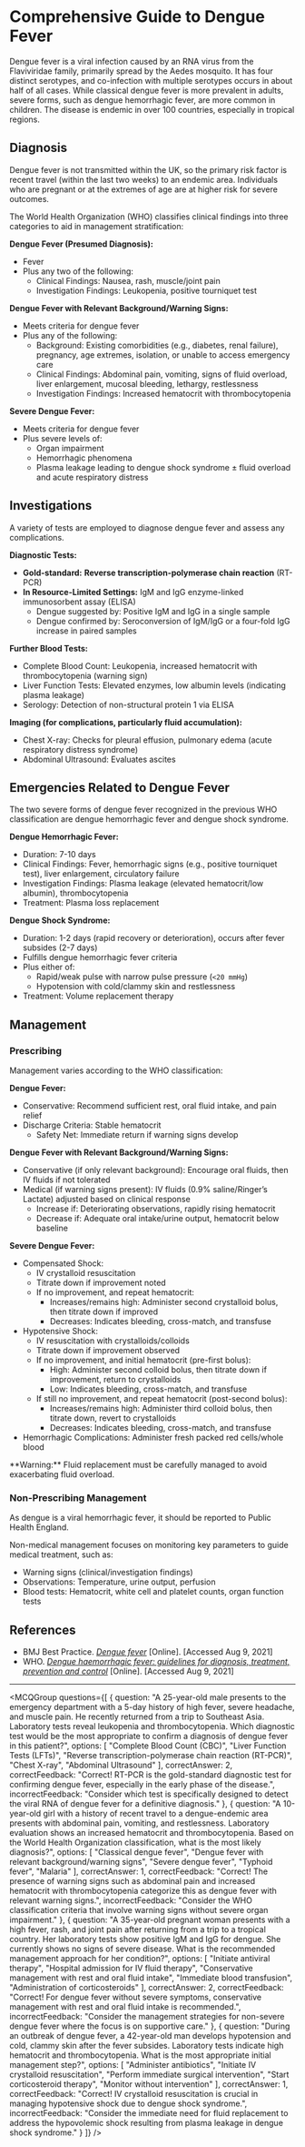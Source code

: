 
# Comprehensive Guide to Dengue Fever

Dengue fever is a viral infection caused by an RNA virus from the Flaviviridae family, primarily spread by the Aedes mosquito. It has four distinct serotypes, and co-infection with multiple serotypes occurs in about half of all cases. While classical dengue fever is more prevalent in adults, severe forms, such as dengue hemorrhagic fever, are more common in children. The disease is endemic in over 100 countries, especially in tropical regions.

## Diagnosis

Dengue fever is not transmitted within the UK, so the primary risk factor is recent travel (within the last two weeks) to an endemic area. Individuals who are pregnant or at the extremes of age are at higher risk for severe outcomes.

The World Health Organization (WHO) classifies clinical findings into three categories to aid in management stratification:

**Dengue Fever (Presumed Diagnosis):**

- Fever
- Plus any two of the following: 
  - Clinical Findings: Nausea, rash, muscle/joint pain
  - Investigation Findings: Leukopenia, positive tourniquet test

**Dengue Fever with Relevant Background/Warning Signs:**

- Meets criteria for dengue fever
- Plus any of the following: 
  - Background: Existing comorbidities (e.g., diabetes, renal failure), pregnancy, age extremes, isolation, or unable to access emergency care
  - Clinical Findings: Abdominal pain, vomiting, signs of fluid overload, liver enlargement, mucosal bleeding, lethargy, restlessness
  - Investigation Findings: Increased hematocrit with thrombocytopenia

**Severe Dengue Fever:**

- Meets criteria for dengue fever
- Plus severe levels of: 
  - Organ impairment
  - Hemorrhagic phenomena
  - Plasma leakage leading to dengue shock syndrome ± fluid overload and acute respiratory distress

## Investigations

A variety of tests are employed to diagnose dengue fever and assess any complications.

**Diagnostic Tests:**

- **Gold-standard:** **Reverse transcription-polymerase chain reaction** (RT-PCR)
- **In Resource-Limited Settings:** IgM and IgG enzyme-linked immunosorbent assay (ELISA) 
  - Dengue suggested by: Positive IgM and IgG in a single sample
  - Dengue confirmed by: Seroconversion of IgM/IgG or a four-fold IgG increase in paired samples

**Further Blood Tests:**

- Complete Blood Count: Leukopenia, increased hematocrit with thrombocytopenia (warning sign)
- Liver Function Tests: Elevated enzymes, low albumin levels (indicating plasma leakage)
- Serology: Detection of non-structural protein 1 via ELISA

**Imaging (for complications, particularly fluid accumulation):**

- Chest X-ray: Checks for pleural effusion, pulmonary edema (acute respiratory distress syndrome)
- Abdominal Ultrasound: Evaluates ascites

## Emergencies Related to Dengue Fever

The two severe forms of dengue fever recognized in the previous WHO classification are dengue hemorrhagic fever and dengue shock syndrome.

**Dengue Hemorrhagic Fever:**

- Duration: 7-10 days
- Clinical Findings: Fever, hemorrhagic signs (e.g., positive tourniquet test), liver enlargement, circulatory failure
- Investigation Findings: Plasma leakage (elevated hematocrit/low albumin), thrombocytopenia
- Treatment: Plasma loss replacement

**Dengue Shock Syndrome:**

- Duration: 1-2 days (rapid recovery or deterioration), occurs after fever subsides (2-7 days)
- Fulfills dengue hemorrhagic fever criteria
- Plus either of:
  - Rapid/weak pulse with narrow pulse pressure (`<20 mmHg`)
  - Hypotension with cold/clammy skin and restlessness
- Treatment: Volume replacement therapy

## Management

### Prescribing

Management varies according to the WHO classification:

**Dengue Fever:**

- Conservative: Recommend sufficient rest, oral fluid intake, and pain relief
- Discharge Criteria: Stable hematocrit 
  - Safety Net: Immediate return if warning signs develop

**Dengue Fever with Relevant Background/Warning Signs:**

- Conservative (if only relevant background): Encourage oral fluids, then IV fluids if not tolerated
- Medical (if warning signs present): IV fluids (0.9% saline/Ringer’s Lactate) adjusted based on clinical response 
  - Increase if: Deteriorating observations, rapidly rising hematocrit
  - Decrease if: Adequate oral intake/urine output, hematocrit below baseline

**Severe Dengue Fever:**

- Compensated Shock: 
  - IV crystalloid resuscitation
  - Titrate down if improvement noted
  - If no improvement, and repeat hematocrit:
    - Increases/remains high: Administer second crystalloid bolus, then titrate down if improved
    - Decreases: Indicates bleeding, cross-match, and transfuse
- Hypotensive Shock:
  - IV resuscitation with crystalloids/colloids
  - Titrate down if improvement observed
  - If no improvement, and initial hematocrit (pre-first bolus):
    - High: Administer second colloid bolus, then titrate down if improvement, return to crystalloids
    - Low: Indicates bleeding, cross-match, and transfuse
  - If still no improvement, and repeat hematocrit (post-second bolus):
    - Increases/remains high: Administer third colloid bolus, then titrate down, revert to crystalloids
    - Decreases: Indicates bleeding, cross-match, and transfuse
- Hemorrhagic Complications: Administer fresh packed red cells/whole blood

<Callout emoji="⚠️">
**Warning:** Fluid replacement must be carefully managed to avoid exacerbating fluid overload.
</Callout>

### Non-Prescribing Management

As dengue is a viral hemorrhagic fever, it should be reported to Public Health England.

Non-medical management focuses on monitoring key parameters to guide medical treatment, such as:

- Warning signs (clinical/investigation findings)
- Observations: Temperature, urine output, perfusion
- Blood tests: Hematocrit, white cell and platelet counts, organ function tests

## References
- BMJ Best Practice. [_Dengue fever_](https://bestpractice.bmj.com/topics/en-gb/1197) [Online]. [Accessed Aug 9, 2021]
- WHO. [_Dengue haemorrhagic fever: guidelines for diagnosis, treatment, prevention and control_](https://www.who.int/tdr/publications/documents/dengue-diagnosis.pdf) [Online]. [Accessed Aug 9, 2021]

---

<MCQGroup questions={[
  {
    question: "A 25-year-old male presents to the emergency department with a 5-day history of high fever, severe headache, and muscle pain. He recently returned from a trip to Southeast Asia. Laboratory tests reveal leukopenia and thrombocytopenia. Which diagnostic test would be the most appropriate to confirm a diagnosis of dengue fever in this patient?",
    options: [
      "Complete Blood Count (CBC)",
      "Liver Function Tests (LFTs)",
      "Reverse transcription-polymerase chain reaction (RT-PCR)",
      "Chest X-ray",
      "Abdominal Ultrasound"
    ],
    correctAnswer: 2,
    correctFeedback: "Correct! RT-PCR is the gold-standard diagnostic test for confirming dengue fever, especially in the early phase of the disease.",
    incorrectFeedback: "Consider which test is specifically designed to detect the viral RNA of dengue fever for a definitive diagnosis."
  },
  {
    question: "A 10-year-old girl with a history of recent travel to a dengue-endemic area presents with abdominal pain, vomiting, and restlessness. Laboratory evaluation shows an increased hematocrit and thrombocytopenia. Based on the World Health Organization classification, what is the most likely diagnosis?",
    options: [
      "Classical dengue fever",
      "Dengue fever with relevant background/warning signs",
      "Severe dengue fever",
      "Typhoid fever",
      "Malaria"
    ],
    correctAnswer: 1,
    correctFeedback: "Correct! The presence of warning signs such as abdominal pain and increased hematocrit with thrombocytopenia categorize this as dengue fever with relevant warning signs.",
    incorrectFeedback: "Consider the WHO classification criteria that involve warning signs without severe organ impairment."
  },
  {
    question: "A 35-year-old pregnant woman presents with a high fever, rash, and joint pain after returning from a trip to a tropical country. Her laboratory tests show positive IgM and IgG for dengue. She currently shows no signs of severe disease. What is the recommended management approach for her condition?",
    options: [
      "Initiate antiviral therapy",
      "Hospital admission for IV fluid therapy",
      "Conservative management with rest and oral fluid intake",
      "Immediate blood transfusion",
      "Administration of corticosteroids"
    ],
    correctAnswer: 2,
    correctFeedback: "Correct! For dengue fever without severe symptoms, conservative management with rest and oral fluid intake is recommended.",
    incorrectFeedback: "Consider the management strategies for non-severe dengue fever where the focus is on supportive care."
  },
  {
    question: "During an outbreak of dengue fever, a 42-year-old man develops hypotension and cold, clammy skin after the fever subsides. Laboratory tests indicate high hematocrit and thrombocytopenia. What is the most appropriate initial management step?",
    options: [
      "Administer antibiotics",
      "Initiate IV crystalloid resuscitation",
      "Perform immediate surgical intervention",
      "Start corticosteroid therapy",
      "Monitor without intervention"
    ],
    correctAnswer: 1,
    correctFeedback: "Correct! IV crystalloid resuscitation is crucial in managing hypotensive shock due to dengue shock syndrome.",
    incorrectFeedback: "Consider the immediate need for fluid replacement to address the hypovolemic shock resulting from plasma leakage in dengue shock syndrome."
  }
]} />